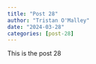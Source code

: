 ```yaml
---
title: "Post 28"
author: "Tristan O'Malley"
date: "2024-03-28"
categories: [post-28]
---
```


This is the post 28
